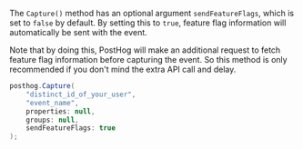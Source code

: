 The `Capture()` method has an optional argument `sendFeatureFlags`, which is set to `false` by default. By setting this to `true`, feature flag information will automatically be sent with the event.

Note that by doing this, PostHog will make an additional request to fetch feature flag information before capturing the event. So this method is only recommended if you don't mind the extra API call and delay.

```csharp
posthog.Capture(
    "distinct_id_of_your_user",
    "event_name",
    properties: null,
    groups: null,
    sendFeatureFlags: true
);
```

